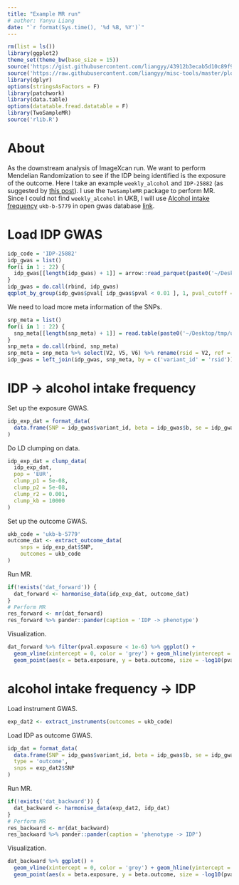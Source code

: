```yaml
---
title: "Example MR run"
# author: Yanyu Liang
date: "`r format(Sys.time(), '%d %B, %Y')`"
---
```


```r
rm(list = ls())
library(ggplot2)
theme_set(theme_bw(base_size = 15))
source('https://gist.githubusercontent.com/liangyy/43912b3ecab5d10c89f9d4b2669871c9/raw/3ca651cfa53ffccb8422f432561138a46e93710f/my_ggplot_theme.R')
source('https://raw.githubusercontent.com/liangyy/misc-tools/master/plot_tool/plot_tools.R')
library(dplyr)
options(stringsAsFactors = F)
library(patchwork)
library(data.table)
options(datatable.fread.datatable = F)
library(TwoSampleMR)
source('rlib.R')
```

# About

As the downstream analysis of ImageXcan run. 
We want to perform Mendelian Randomization to see if the IDP being identified is the exposure of the outcome.
Here I take an example `weekly_alcohol` and `IDP-25882` (as suggested by [this post](imagexcan_round_1_t1.html)).
I use the `TwoSampleMR` package to perform MR.
Since I could not find `weekly_alcohol` in UKB, I will use [Alcohol intake frequency](https://biobank.ctsu.ox.ac.uk/crystal/field.cgi?id=1558) `ukb-b-5779` in open gwas database [link](https://gwas.mrcieu.ac.uk/datasets/ukb-b-5779/).

# Load IDP GWAS

```r
idp_code = 'IDP-25882'
idp_gwas = list()
for(i in 1 : 22) {
  idp_gwas[[length(idp_gwas) + 1]] = arrow::read_parquet(paste0('~/Desktop/tmp/ukb_idp/idp_gwas/trans_qtl.T1.chr', i, '/', idp_code, '.parquet'))
}
idp_gwas = do.call(rbind, idp_gwas)
qqplot_by_group(idp_gwas$pval[ idp_gwas$pval < 0.01 ], 1, pval_cutoff = 0.01) + th
```

We need to load more meta information of the SNPs.

```r
snp_meta = list()
for(i in 1 : 22) {
  snp_meta[[length(snp_meta) + 1]] = read.table(paste0('~/Desktop/tmp/ukb_idp/subset_genotypes/IDP_HM3_finalPheno.chr', i, '.bim'), header = F) 
}
snp_meta = do.call(rbind, snp_meta)
snp_meta = snp_meta %>% select(V2, V5, V6) %>% rename(rsid = V2, ref = V5, alt = V6)
idp_gwas = left_join(idp_gwas, snp_meta, by = c('variant_id' = 'rsid'))
```

# IDP -> alcohol intake frequency

Set up the exposure GWAS.

```r
idp_exp_dat = format_data(
  data.frame(SNP = idp_gwas$variant_id, beta = idp_gwas$b, se = idp_gwas$b_se, effect_allele = idp_gwas$alt, other_allele = idp_gwas$ref)
)
```

Do LD clumping on data.

```r
idp_exp_dat = clump_data(
  idp_exp_dat, 
  pop = 'EUR',
  clump_p1 = 5e-08,
  clump_p2 = 5e-08,
  clump_r2 = 0.001,
  clump_kb = 10000
)
```

Set up the outcome GWAS.

```r
ukb_code = 'ukb-b-5779'
outcome_dat <- extract_outcome_data(
	snps = idp_exp_dat$SNP,
	outcomes = ukb_code
)
```

Run MR.

```r
if(!exists('dat_forward')) {
  dat_forward <- harmonise_data(idp_exp_dat, outcome_dat)
}
# Perform MR
res_forward <- mr(dat_forward)
res_forward %>% pander::pander(caption = 'IDP -> phenotype')
```

Visualization.

```r
dat_forward %>% filter(pval.exposure < 1e-6) %>% ggplot() + 
  geom_vline(xintercept = 0, color = 'grey') + geom_hline(yintercept = 0, color = 'grey') + 
  geom_point(aes(x = beta.exposure, y = beta.outcome, size = -log10(pval.exposure))) + th 
```

# alcohol intake frequency -> IDP

Load instrument GWAS.

```r
exp_dat2 <- extract_instruments(outcomes = ukb_code)
```

Load IDP as outcome GWAS.

```r
idp_dat = format_data(
  data.frame(SNP = idp_gwas$variant_id, beta = idp_gwas$b, se = idp_gwas$b_se, effect_allele = idp_gwas$alt, other_allele = idp_gwas$ref),
  type = 'outcome',
  snps = exp_dat2$SNP
)
```

Run MR.

```r
if(!exists('dat_backward')) {
  dat_backward <- harmonise_data(exp_dat2, idp_dat)
}
# Perform MR
res_backward <- mr(dat_backward)
res_backward %>% pander::pander(caption = 'phenotype -> IDP')
```

Visualization.

```r
dat_backward %>% ggplot() + 
  geom_vline(xintercept = 0, color = 'grey') + geom_hline(yintercept = 0, color = 'grey') + 
  geom_point(aes(x = beta.exposure, y = beta.outcome, size = -log10(pval.exposure))) + th 
```

